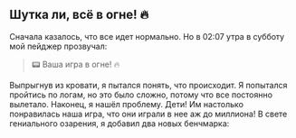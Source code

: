 ## Шутка ли, всё в огне! 🔥

Сначала казалось, что все идет нормально.
Но в 02:07 утра в субботу мой пейджер прозвучал:

> 📟 Ваша игра в огне! 🔥

Выпрыгнув из кровати, я пытался понять, что происходит.
Я попытался пройтись по логам, но это было сложно, потому что все постоянно вылетало.
Наконец, я нашёл проблему. Дети! Им настолько понравилась наша игра, что они играли в нее аж до миллиона!
В свете гениального озарения, я добавил два новых бенчмарка:
